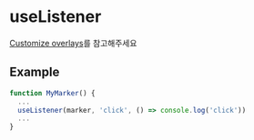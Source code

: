 
# useListener

[Customize overlays](/guides/customize-overlays)를 참고해주세요

## Example

``` jsx
function MyMarker() {
  ...
  useListener(marker, 'click', () => console.log('click'))
  ...
}
```